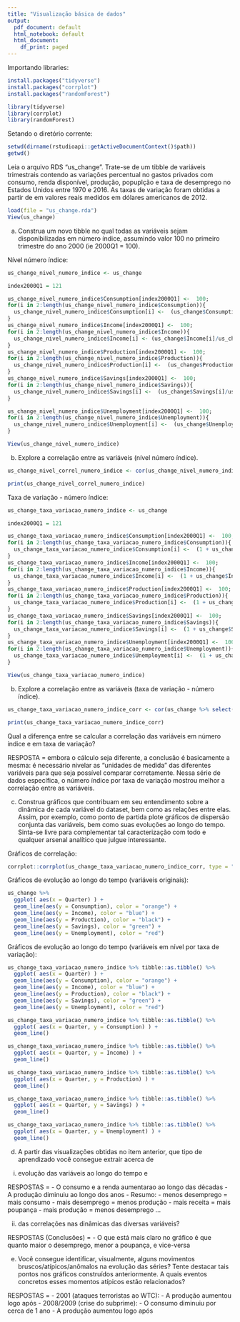 ```yaml
---
title: "Visualização básica de dados"
output:
  pdf_document: default
  html_notebook: default
  html_document:
    df_print: paged
---
```


Importando libraries:

```r
install.packages("tidyverse")
install.packages("corrplot")
install.packages("randomForest")

library(tidyverse)
library(corrplot)
library(randomForest)
```

Setando o diretório corrente:

```r
setwd(dirname(rstudioapi::getActiveDocumentContext()$path))
getwd()
```

Leia o arquivo RDS "us_change". Trate-se de um tibble de variáveis trimestrais contendo as variações percentual no gastos privados com consumo, renda disponível, produção, popuplção e taxa de desemprego no Estados Unidos entre 1970 e 2016. 
As taxas de variação foram obtidas a partir de em valores reais medidos em dólares americanos de 2012.

```r
load(file = "us_change.rda")
View(us_change)
```

a) Construa um novo tibble no qual todas as variáveis sejam disponibilizadas em número índice, assumindo valor 100 no primeiro trimestre do ano 2000 (ie 2000Q1 = 100).

Nível número índice:

```r
us_change_nivel_numero_indice <- us_change

index2000Q1 = 121

us_change_nivel_numero_indice$Consumption[index2000Q1] <-  100; 
for(i in 2:length(us_change_nivel_numero_indice$Consumption)){
  us_change_nivel_numero_indice$Consumption[i] <-  (us_change$Consumption[i]/us_change$Consumption[i-1]) * us_change_nivel_numero_indice$Consumption[i-1]
}
us_change_nivel_numero_indice$Income[index2000Q1] <-  100; 
for(i in 2:length(us_change_nivel_numero_indice$Income)){
  us_change_nivel_numero_indice$Income[i] <- (us_change$Income[i]/us_change$Income[i-1]) * us_change_nivel_numero_indice$Income[i-1]
}
us_change_nivel_numero_indice$Production[index2000Q1] <-  100; 
for(i in 2:length(us_change_nivel_numero_indice$Production)){
  us_change_nivel_numero_indice$Production[i] <-  (us_change$Production[i]/us_change$Production[i-1]) * us_change_nivel_numero_indice$Production[i-1]
}
us_change_nivel_numero_indice$Savings[index2000Q1] <-  100; 
for(i in 2:length(us_change_nivel_numero_indice$Savings)){
  us_change_nivel_numero_indice$Savings[i] <-  (us_change$Savings[i]/us_change$Savings[i-1]) * us_change_nivel_numero_indice$Savings[i-1]
}

us_change_nivel_numero_indice$Unemployment[index2000Q1] <-  100;
for(i in 2:length(us_change_nivel_numero_indice$Unemployment)){
  us_change_nivel_numero_indice$Unemployment[i] <-  (us_change$Unemployment[i]/us_change$Unemployment[i-1]) * us_change_nivel_numero_indice$Unemployment[i-1]
}

View(us_change_nivel_numero_indice)
```

b) Explore a correlação entre as variáveis (nível número índice). 

```r
us_change_nivel_correl_numero_indice <- cor(us_change_nivel_numero_indice %>% select(-"Quarter")) %>% round(2) 

print(us_change_nivel_correl_numero_indice)
```

Taxa de variação - número índice:

```r
us_change_taxa_variacao_numero_indice <- us_change

index2000Q1 = 121

us_change_taxa_variacao_numero_indice$Consumption[index2000Q1] <-  100; 
for(i in 2:length(us_change_taxa_variacao_numero_indice$Consumption)){
  us_change_taxa_variacao_numero_indice$Consumption[i] <-  (1 + us_change$Consumption[i]/100) * us_change_taxa_variacao_numero_indice$Consumption[i-1]
}
us_change_taxa_variacao_numero_indice$Income[index2000Q1] <-  100; 
for(i in 2:length(us_change_taxa_variacao_numero_indice$Income)){
  us_change_taxa_variacao_numero_indice$Income[i] <-  (1 + us_change$Income[i]/100) * us_change_taxa_variacao_numero_indice$Income[i-1]
}
us_change_taxa_variacao_numero_indice$Production[index2000Q1] <-  100; 
for(i in 2:length(us_change_taxa_variacao_numero_indice$Production)){
  us_change_taxa_variacao_numero_indice$Production[i] <-  (1 + us_change$Production[i]/100) * us_change_taxa_variacao_numero_indice$Production[i-1]
}
us_change_taxa_variacao_numero_indice$Savings[index2000Q1] <-  100; 
for(i in 2:length(us_change_taxa_variacao_numero_indice$Savings)){
  us_change_taxa_variacao_numero_indice$Savings[i] <-  (1 + us_change$Savings[i]/100) * us_change_taxa_variacao_numero_indice$Savings[i-1]
}
us_change_taxa_variacao_numero_indice$Unemployment[index2000Q1] <-  100; 
for(i in 2:length(us_change_taxa_variacao_numero_indice$Unemployment)){
  us_change_taxa_variacao_numero_indice$Unemployment[i] <-  (1 + us_change$Unemployment[i]/100) * us_change_taxa_variacao_numero_indice$Unemployment[i-1]
}

View(us_change_taxa_variacao_numero_indice)
```

b) Explore a correlação entre as variáveis (taxa de variação - número índice). 

```r
us_change_taxa_variacao_numero_indice_corr <- cor(us_change %>% select(-"Quarter")) %>% round(2) 

print(us_change_taxa_variacao_numero_indice_corr)
```

Qual a diferença entre se calcular a correlação das variáveis em número índice e em taxa de variação?

RESPOSTA = embora o cálculo seja diferente, a conclusão é basicamente a mesma: é necessário nivelar as "unidades de medida" das diferentes variáveis para que seja possível comparar corretamente. Nessa série de dados específica, o número índice por taxa de variação mostrou melhor a correlação entre as variáveis.

c) Construa gráficos que contribuam em seu entendimento sobre a dinâmica de cada variável do dataset, bem como as relações entre elas. Assim, por exemplo, como ponto de partida plote gráficos de dispersão conjunta das variáveis, bem como suas evoluções ao longo do tempo. Sinta-se livre para complementar tal caracterização com todo e qualquer arsenal analítico que julgue interessante.

Gráficos de correlação:

```r
corrplot::corrplot(us_change_taxa_variacao_numero_indice_corr, type = "upper", tl.col = "black")
```

Gráficos de evolução ao longo do tempo (variáveis originais):

```r

us_change %>% 
  ggplot( aes(x = Quarter) ) +
  geom_line(aes(y = Consumption), color = "orange") +
  geom_line(aes(y = Income), color = "blue") +
  geom_line(aes(y = Production), color = "black") +
  geom_line(aes(y = Savings), color = "green") +
  geom_line(aes(y = Unemployment), color = "red") 

```

Gráficos de evolução ao longo do tempo (variáveis em nível por taxa de variação):

```r

us_change_taxa_variacao_numero_indice %>% tibble::as.tibble() %>% 
  ggplot( aes(x = Quarter) ) +
  geom_line(aes(y = Consumption), color = "orange") +
  geom_line(aes(y = Income), color = "blue") +
  geom_line(aes(y = Production), color = "black") +
  geom_line(aes(y = Savings), color = "green") +
  geom_line(aes(y = Unemployment), color = "red") 

us_change_taxa_variacao_numero_indice %>% tibble::as.tibble() %>% 
  ggplot( aes(x = Quarter, y = Consumption) ) +
  geom_line()

us_change_taxa_variacao_numero_indice %>% tibble::as.tibble() %>% 
  ggplot( aes(x = Quarter, y = Income) ) +
  geom_line()

us_change_taxa_variacao_numero_indice %>% tibble::as.tibble() %>% 
  ggplot( aes(x = Quarter, y = Production) ) +
  geom_line()

us_change_taxa_variacao_numero_indice %>% tibble::as.tibble() %>% 
  ggplot( aes(x = Quarter, y = Savings) ) +
  geom_line()

us_change_taxa_variacao_numero_indice %>% tibble::as.tibble() %>% 
  ggplot( aes(x = Quarter, y = Unemployment) ) +
  geom_line()

```


d) A partir das visualizações obtidas no item anterior, que tipo de aprendizado você consegue extrair acerca de 
(i) evolução das variáveis ao longo do tempo e 

RESPOSTAS = 
  - O consumo e a renda aumentarao ao longo das décadas
  - A produção diminuiu ao longo dos anos
  - Resumo:
    - menos desemprego = mais consumo
    - mais desemprego = menos produção
    - mais receita = mais poupança
    - mais produção = menos desemprego
...

(ii) das correlações nas dinâmicas das diversas variáveis?

RESPOSTAS (Conclusões) = 
  - O que está mais claro no gráfico é que quanto maior o desemprego, menor a poupança, e vice-versa
  

e) Você consegue identificar, visualmente, alguns movimentos bruscos/atípicos/anômalos na evolução das séries? 
Tente destacar tais pontos nos gráficos construídos anteriormente. 
A quais eventos concretos esses momentos atípicos estão relacionados?

RESPOSTAS = 
  - 2001 (ataques terroristas ao WTC):
    - A produção aumentou logo após
  - 2008/2009 (crise do subprime):
    - O consumo diminuiu por cerca de 1 ano
    - A produção aumentou logo após



